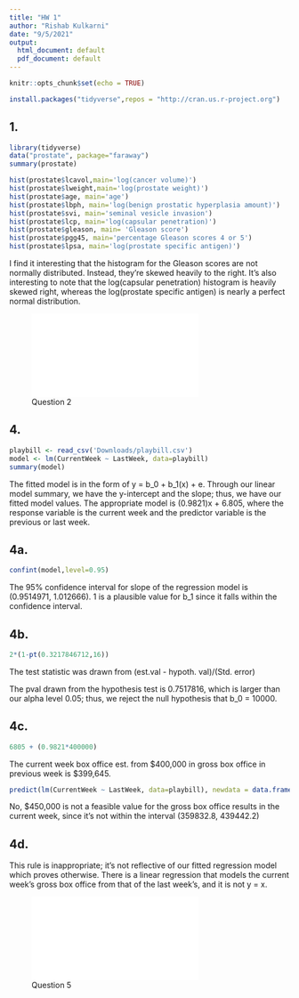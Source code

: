 ```yaml
---
title: "HW 1"
author: "Rishab Kulkarni"
date: "9/5/2021"
output:
  html_document: default
  pdf_document: default
---
```


```r
knitr::opts_chunk$set(echo = TRUE)
```

```r
install.packages("tidyverse",repos = "http://cran.us.r-project.org")
```

## 1.

```r
library(tidyverse)
data("prostate", package="faraway")
summary(prostate)
```
```r
hist(prostate$lcavol,main='log(cancer volume)')
hist(prostate$lweight,main='log(prostate weight)')
hist(prostate$age, main='age')
hist(prostate$lbph, main='log(benign prostatic hyperplasia amount)')
hist(prostate$svi, main='seminal vesicle invasion')
hist(prostate$lcp, main='log(capsular penetration)')
hist(prostate$gleason, main= 'Gleason score')
hist(prostate$pgg45, main='percentage Gleason scores 4 or 5')
hist(prostate$lpsa, main='log(prostate specific antigen)')
```
I find it interesting that the histogram for the Gleason scores are not
normally distributed. Instead, they're skewed heavily to the right. 
It's also interesting to note that the log(capsular penetration)
histogram is heavily skewed right, whereas the log(prostate specific antigen)
is nearly a perfect normal distribution. 


![Question 2](/Users/rishabkulkarni/Downloads/Question2.pdf)

## 4.

```r
playbill <- read_csv('Downloads/playbill.csv')
model <- lm(CurrentWeek ~ LastWeek, data=playbill)
summary(model)
```
The fitted model is in the form of y = b_0 + b_1(x) + e.
Through our linear model summary, we have the y-intercept and the slope;
thus, we have our fitted model values. The appropriate model is
(0.9821)x + 6.805, where the response variable is the current week
and the predictor variable is the previous or last week.

## 4a.

```r
confint(model,level=0.95)
```
The 95% confidence interval for slope of the regression model is
(0.9514971, 1.012666). 1 is a plausible value for b_1 since it falls 
within the confidence interval.

## 4b.

```r
2*(1-pt(0.3217846712,16))
```
The test statistic was drawn from (est.val - hypoth. val)/(Std. error)

The pval drawn from the hypothesis test is 0.7517816,
which is larger than our alpha level 0.05; thus, we reject
the null hypothesis that b_0 = 10000.

## 4c.

```r
6805 + (0.9821*400000)
```
The current week box office est. from $400,000 in gross box office
in previous week is $399,645.

```r
predict(lm(CurrentWeek ~ LastWeek, data=playbill), newdata = data.frame(LastWeek=400000),interval= "prediction")
```
No, $450,000 is not a feasible value for the gross box office results
in the current week, since it's not within the interval (359832.8, 439442.2)

## 4d.

This rule is inappropriate; it's not reflective of our fitted regression
model which proves otherwise. There is a linear regression that models
the current week's gross box office from that of the last week's, and
it is not y = x.


![Question 5](/Users/rishabkulkarni/Downloads/Question5.pdf)
